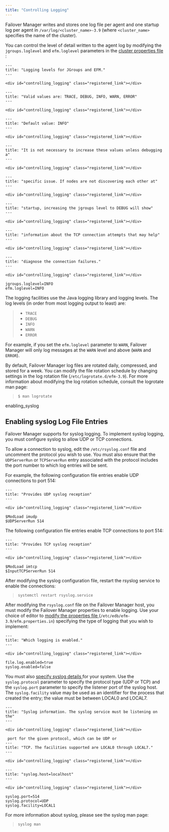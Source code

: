 ```yaml
---
title: "Controlling Logging"
---
```


<div id="controlling_logging" class="registered_link"></div>


Failover Manager writes and stores one log file per agent and one startup log per agent in `/var/log/<cluster_name>-3.9` (where `<cluster_name>` specifies the name of the cluster).

You can control the level of detail written to the agent log by modifying the `jgroups.loglevel` and `efm.loglevel` parameters in the [cluster properties file ](04_configuring_efm/01_cluster_properties/index#loglevel):

``` text
---
title: "Logging levels for JGroups and EFM."
---

<div id="controlling_logging" class="registered_link"></div>

---
title: "Valid values are: TRACE, DEBUG, INFO, WARN, ERROR"
---

<div id="controlling_logging" class="registered_link"></div>

---
title: "Default value: INFO"
---

<div id="controlling_logging" class="registered_link"></div>

---
title: "It is not necessary to increase these values unless debugging a"
---

<div id="controlling_logging" class="registered_link"></div>

---
title: "specific issue. If nodes are not discovering each other at"
---

<div id="controlling_logging" class="registered_link"></div>

---
title: "startup, increasing the jgroups level to DEBUG will show"
---

<div id="controlling_logging" class="registered_link"></div>

---
title: "information about the TCP connection attempts that may help"
---

<div id="controlling_logging" class="registered_link"></div>

---
title: "diagnose the connection failures."
---

<div id="controlling_logging" class="registered_link"></div>

jgroups.loglevel=INFO
efm.loglevel=INFO
```

The logging facilities use the Java logging library and logging levels. The log levels (in order from most logging output to least) are:

>   - `TRACE`
>   - `DEBUG`
>   - `INFO`
>   - `WARN`
>   - `ERROR`

For example, if you set the `efm.loglevel` parameter to `WARN`, Failover Manager will only log messages at the `WARN` level and above (`WARN` and `ERROR`).

By default, Failover Manager log files are rotated daily, compressed, and stored for a week. You can modify the file rotation schedule by changing settings in the log rotation file (`/etc/logrotate.d/efm-3.9`). For more information about modifying the log rotation schedule, consult the logrotate man page:

> `$ man logrotate`

<div id="enabling_syslog" class="registered_link"></div>

<div class="index">

enabling_syslog

</div>

## Enabling syslog Log File Entries

Failover Manager supports for syslog logging. To implement syslog logging, you must configure syslog to allow UDP or TCP connections.

To allow a connection to syslog, edit the `/etc/rsyslog.conf` file and uncomment the protocol you wish to use. You must also ensure that the `UDPServerRun` or `TCPServerRun` entry associated with the protocol includes the port number to which log entries will be sent.

For example, the following configuration file entries enable UDP connections to port 514:

``` text
---
title: "Provides UDP syslog reception"
---

<div id="controlling_logging" class="registered_link"></div>

$ModLoad imudp
$UDPServerRun 514
```

The following configuration file entries enable TCP connections to port 514:

``` text
---
title: "Provides TCP syslog reception"
---

<div id="controlling_logging" class="registered_link"></div>

$ModLoad imtcp
$InputTCPServerRun 514
```

After modifying the syslog configuration file, restart the rsyslog service to enable the connections:

> `systemctl restart rsyslog.service`

After modifying the `rsyslog.conf` file on the Failover Manager host, you must modify the Failover Manager properties to enable logging. Use your choice of editor to [modify the properties file ](04_configuring_efm/01_cluster_properties/index#logtype.enabled) (`/etc/edb/efm-3.9/efm.properties.in`) specifying the type of logging that you wish to implement:

``` text
---
title: "Which logging is enabled."
---

<div id="controlling_logging" class="registered_link"></div>

file.log.enabled=true
syslog.enabled=false
```

You must also [specify syslog details ](04_configuring_efm/01_cluster_properties/index#syslog.logging) for your system. Use the `syslog.protocol` parameter to specify the protocol type (UDP or TCP) and the `syslog.port` parameter to specify the listener port of the syslog host. The `syslog.facility` value may be used as an identifier for the process that created the entry; the value must be between LOCAL0 and LOCAL7.

``` text
---
title: "Syslog information. The syslog service must be listening on the"
---

<div id="controlling_logging" class="registered_link"></div>

 port for the given protocol, which can be UDP or
---
title: "TCP. The facilities supported are LOCAL0 through LOCAL7."
---

<div id="controlling_logging" class="registered_link"></div>

---
title: "syslog.host=localhost"
---

<div id="controlling_logging" class="registered_link"></div>

syslog.port=514
syslog.protocol=UDP
syslog.facility=LOCAL1
```

For more information about syslog, please see the syslog man page:

> `syslog man`
